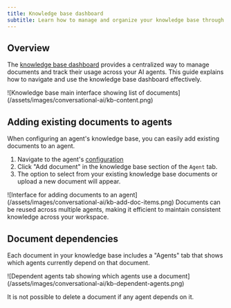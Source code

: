 ```yaml
---
title: Knowledge base dashboard
subtitle: Learn how to manage and organize your knowledge base through the ElevenLabs dashboard
---
```


## Overview

The [knowledge base dashboard](https://elevenlabs.io/app/conversational-ai/knowledge-base) provides a centralized way to manage documents and track their usage across your AI agents. This guide explains how to navigate and use the knowledge base dashboard effectively.

<Frame background="subtle">
  ![Knowledge base main interface showing list of
  documents](/assets/images/conversational-ai/kb-content.png)
</Frame>

## Adding existing documents to agents

When configuring an agent's knowledge base, you can easily add existing documents to an agent.

1. Navigate to the agent's [configuration](https://elevenlabs.io/app/conversational-ai/)
2. Click "Add document" in the knowledge base section of the `Agent` tab.
3. The option to select from your existing knowledge base documents or upload a new document will appear.

<Frame background="subtle">
  ![Interface for adding documents to an
  agent](/assets/images/conversational-ai/kb-add-doc-items.png)
</Frame>

<Tip>
  Documents can be reused across multiple agents, making it efficient to maintain consistent
  knowledge across your workspace.
</Tip>

## Document dependencies

Each document in your knowledge base includes a "Agents" tab that shows which agents currently depend on that document.

<Frame background="subtle">
  ![Dependent agents tab showing which agents use a
  document](/assets/images/conversational-ai/kb-dependent-agents.png)
</Frame>

It is not possible to delete a document if any agent depends on it.
